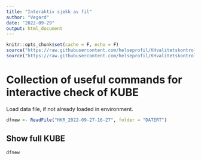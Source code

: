 ```yaml
---
title: "Interaktiv sjekk av fil"
author: "Vegard"
date: "2022-09-29"
output: html_document
---
```

```r
knitr::opts_chunk$set(cache = F, echo = F)
source("https://raw.githubusercontent.com/helseprofil/KHvalitetskontroll/main/R/misc.R")
source("https://raw.githubusercontent.com/helseprofil/KHvalitetskontroll/main/R/functions_step1.R")
```
# Collection of useful commands for interactive check of KUBE

Load data file, if not already loaded in environment.

```r
dfnew <- ReadFile("HKR_2022-09-27-16-27", folder = "DATERT")
```


## Show full KUBE

```r
dfnew 
```
